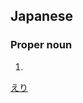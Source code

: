 ==Japanese==
{{ja-kanjitab|絵|里}}

===Proper noun===
{{ja-pos|proper|えり}}

# {{given name|female|lang=ja}}

[[Category:Japanese female given names|えり]]